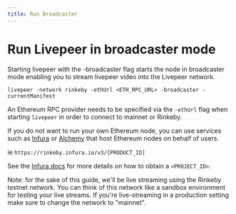 ```yaml
---
title: Run Broadcaster
---
```


# Run Livepeer in broadcaster mode

Starting livepeer with the -broadcaster flag starts the node in broadcaster mode
enabling you to stream livepeer video into the Livepeer network.

`livepeer -network rinkeby -ethUrl <ETH_RPC_URL> -broadcaster -currentManifest`

An Ethereum RPC provider needs to be specified via the `-ethUrl` flag when
starting `livepeer` in order to connect to mainnet or Rinkeby.

If you do not want to run your own Ethereum node, you can use services such as
[Infura](https://infura.io/) or [Alchemy](https://alchemyapi.io/) that host
Ethereum nodes on behalf of users.

ie `https://rinkeby.infura.io/v3/[PRODUCT_ID]`

See the [Infura docs](https://infura.io/docs/gettingStarted/makeRequests.md) for
more details on how to obtain a `<PROJECT_ID>`.

Note: for the sake of this guide, we'll be live streaming using the Rinkeby
testnet network. You can think of this network like a sandbox environment for
testing your live streams. If you're live-streaming in a production setting make
sure to change the network to "mainnet".
